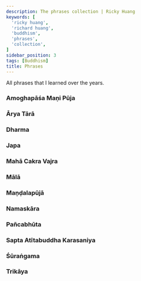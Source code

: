 ```yaml
---
description: The phrases collection | Ricky Huang
keywords: [
  'ricky huang',
  'richard huang',
  'buddhism',
  'phrases',
  'collection',
]
sidebar_position: 3
tags: [Buddhism]
title: Phrases
---
```



<Welcome />

All phrases that I learned over the years.

<Ahvana />

### Amoghapāśa Maṇi Pūja
<AmoghapasaManiPuja />

### Ārya Tārā
<AryaTara />

<AryaTaraAstaghoraTaraniSutra />
<AryaTaraSataksara />
<AryaTaraSvaPratijnaNama />
<DhanadaTara />

### Dharma
<Dharma />

<EkadasamukhaLokesvara />

### Japa
<Japa />

### Mahā Cakra Vajra
<MahaCakraVajra />

<MahamaniVipulavimana />

### Mālā
<Mala />

### Maṇḍalapūjā
<MandalaPuja />

### Namaskāra
<Namaskara />

### Pañcabhūta
<Pancabhuta />

<Parinamana />
<PrajnaParamita />
<Pratityasamutpada />
<RaktaTara />

### Sapta Atītabuddha Karasaniya
<SaptaAtitaBuddhaKarasaniya />

<SitaTara />
<Sukhavativyuha />

### Śūraṅgama
<Surangama />

### Trikāya
<Trikaya />

<TrimulaSarana />
<Vajragita />
